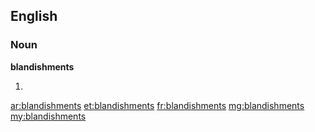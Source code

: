 ==English==

===Noun===
'''blandishments'''

# {{plural of|blandishment}}

[[ar:blandishments]]
[[et:blandishments]]
[[fr:blandishments]]
[[mg:blandishments]]
[[my:blandishments]]